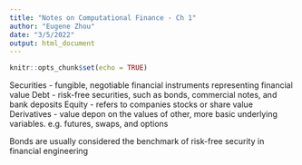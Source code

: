 ```yaml
---
title: "Notes on Computational Finance - Ch 1"
author: "Eugene Zhou"
date: "3/5/2022"
output: html_document
---
```


```r
knitr::opts_chunk$set(echo = TRUE)
```

Securities - fungible, negotiable financial instruments representing financial value
Debt - risk-free securities, such as bonds, commercial notes, and bank deposits
Equity - refers to companies stocks or share value
Derivatives - value depon on the values of other, more basic underlying variables. e.g. futures, swaps, and options

Bonds are usually considered the benchmark of risk-free security in financial engineering

